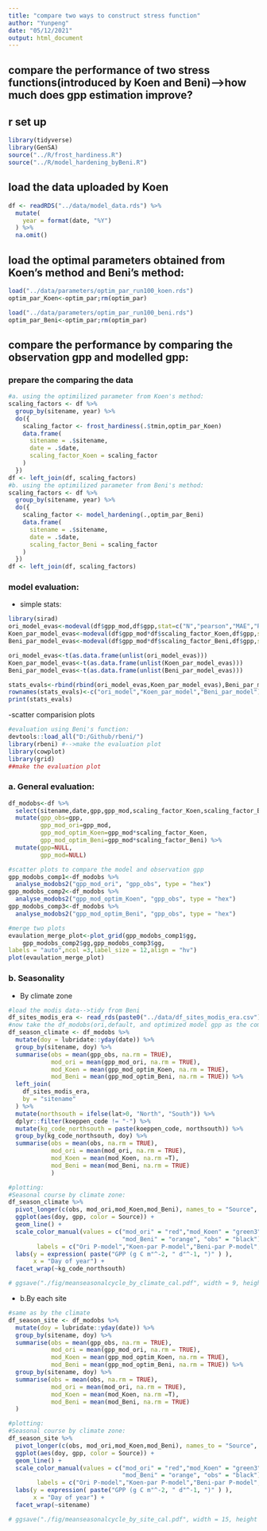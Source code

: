 ```yaml
---
title: "compare two ways to construct stress function"
author: "Yunpeng"
date: "05/12/2021"
output: html_document
---
```


## compare the performance of two stress functions(introduced by Koen and Beni)-->how much does gpp estimation improve?

## r set up
```r
library(tidyverse)
library(GenSA)
source("../R/frost_hardiness.R")
source("../R/model_hardening_byBeni.R")
```


## load the data uploaded by Koen
```r
df <- readRDS("../data/model_data.rds") %>%
  mutate(
    year = format(date, "%Y")
  ) %>%
  na.omit()
```

## load the optimal parameters obtained from Koen's method and Beni's method:
```r
load("../data/parameters/optim_par_run100_koen.rds")
optim_par_Koen<-optim_par;rm(optim_par)

load("../data/parameters/optim_par_run100_beni.rds")
optim_par_Beni<-optim_par;rm(optim_par)
```

## compare the performance by comparing the observation gpp and modelled gpp:

### prepare the comparing the data
```r
#a. using the optimilized parameter from Koen's method:
scaling_factors <- df %>%
  group_by(sitename, year) %>%
  do({
    scaling_factor <- frost_hardiness(.$tmin,optim_par_Koen)
    data.frame(
      sitename = .$sitename,
      date = .$date,
      scaling_factor_Koen = scaling_factor
    )
  })
df <- left_join(df, scaling_factors)
#b. using the optimilized parameter from Beni's method:
scaling_factors <- df %>%
  group_by(sitename, year) %>%
  do({
    scaling_factor <- model_hardening(.,optim_par_Beni)
    data.frame(
      sitename = .$sitename,
      date = .$date,
      scaling_factor_Beni = scaling_factor
    )
  })
df <- left_join(df, scaling_factors)

```

### model evaluation:

- simple stats:
```r
library(sirad)
ori_model_evas<-modeval(df$gpp_mod,df$gpp,stat=c("N","pearson","MAE","RMSE","R2","slope","intercept","EF"))
Koen_par_model_evas<-modeval(df$gpp_mod*df$scaling_factor_Koen,df$gpp,stat=c("N","pearson","MAE","RMSE","R2","slope","intercept","EF"))
Beni_par_model_evas<-modeval(df$gpp_mod*df$scaling_factor_Beni,df$gpp,stat=c("N","pearson","MAE","RMSE","R2","slope","intercept","EF"))

ori_model_evas<-t(as.data.frame(unlist(ori_model_evas)))
Koen_par_model_evas<-t(as.data.frame(unlist(Koen_par_model_evas)))
Beni_par_model_evas<-t(as.data.frame(unlist(Beni_par_model_evas)))

stats_evals<-rbind(rbind(ori_model_evas,Koen_par_model_evas),Beni_par_model_evas)
rownames(stats_evals)<-c("ori_model","Koen_par_model","Beni_par_model")
print(stats_evals)
```

-scatter comparision plots
```r
#evaluation using Beni's function:
devtools::load_all("D:/Github/rbeni/")
library(rbeni) #-->make the evaluation plot
library(cowplot)
library(grid)
##make the evaluation plot
```
### a. General evaluation:

```r
df_modobs<-df %>%
  select(sitename,date,gpp,gpp_mod,scaling_factor_Koen,scaling_factor_Beni) %>%
  mutate(gpp_obs=gpp,
         gpp_mod_ori=gpp_mod,
         gpp_mod_optim_Koen=gpp_mod*scaling_factor_Koen,
         gpp_mod_optim_Beni=gpp_mod*scaling_factor_Beni) %>%
  mutate(gpp=NULL,
         gpp_mod=NULL)

#scatter plots to compare the model and observation gpp
gpp_modobs_comp1<-df_modobs %>%
  analyse_modobs2("gpp_mod_ori", "gpp_obs", type = "hex")
gpp_modobs_comp2<-df_modobs %>%
  analyse_modobs2("gpp_mod_optim_Koen", "gpp_obs", type = "hex")
gpp_modobs_comp3<-df_modobs %>%
  analyse_modobs2("gpp_mod_optim_Beni", "gpp_obs", type = "hex")

#merge two plots
evaulation_merge_plot<-plot_grid(gpp_modobs_comp1$gg,
    gpp_modobs_comp2$gg,gpp_modobs_comp3$gg,
labels = "auto",ncol =3,label_size = 12,align = "hv")
plot(evaulation_merge_plot)
```

### b. Seasonality

- By climate zone
```r
#load the modis data-->tidy from Beni
df_sites_modis_era <- read_rds(paste0("../data/df_sites_modis_era.csv"))
#now take the df_modobs(ori,default, and optimized model gpp as the comparison) as the example
df_season_climate <- df_modobs %>%
  mutate(doy = lubridate::yday(date)) %>%
  group_by(sitename, doy) %>%
  summarise(obs = mean(gpp_obs, na.rm = TRUE),
            mod_ori = mean(gpp_mod_ori, na.rm = TRUE),
            mod_Koen = mean(gpp_mod_optim_Koen, na.rm = TRUE),
            mod_Beni = mean(gpp_mod_optim_Beni, na.rm = TRUE)) %>%
  left_join(
    df_sites_modis_era,
    by = "sitename"
  ) %>%
  mutate(northsouth = ifelse(lat>0, "North", "South")) %>%
  dplyr::filter(koeppen_code != "-") %>%
  mutate(kg_code_northsouth = paste(koeppen_code, northsouth)) %>%
  group_by(kg_code_northsouth, doy) %>%
  summarise(obs = mean(obs, na.rm = TRUE),
            mod_ori = mean(mod_ori, na.rm = TRUE),
            mod_Koen = mean(mod_Koen, na.rm =T),
            mod_Beni = mean(mod_Beni, na.rm = TRUE)
            )

#plotting:
#Seasonal course by climate zone:
df_season_climate %>%
  pivot_longer(c(obs, mod_ori,mod_Koen,mod_Beni), names_to = "Source", values_to = "gpp") %>%
  ggplot(aes(doy, gpp, color = Source)) +
  geom_line() +
  scale_color_manual(values = c("mod_ori" = "red","mod_Koen" = "green3",
                                "mod_Beni" = "orange", "obs" = "black"),
        labels = c("Ori P-model","Koen-par P-model","Beni-par P-model", "Obs.")) +
  labs(y = expression( paste("GPP (g C m"^-2, " d"^-1, ")" ) ),
       x = "Day of year") +
  facet_wrap(~kg_code_northsouth)

# ggsave("./fig/meanseasonalcycle_by_climate_cal.pdf", width = 9, height = 6)
```

- b.By each site
```r
#same as by the climate
df_season_site <- df_modobs %>%
  mutate(doy = lubridate::yday(date)) %>%
  group_by(sitename, doy) %>%
  summarise(obs = mean(gpp_obs, na.rm = TRUE),
            mod_ori = mean(gpp_mod_ori, na.rm = TRUE),
            mod_Koen = mean(gpp_mod_optim_Koen, na.rm = TRUE),
            mod_Beni = mean(gpp_mod_optim_Beni, na.rm = TRUE)) %>%
  group_by(sitename, doy) %>%
  summarise(obs = mean(obs, na.rm = TRUE),
            mod_ori = mean(mod_ori, na.rm = TRUE),
            mod_Koen = mean(mod_Koen, na.rm =T),
            mod_Beni = mean(mod_Beni, na.rm = TRUE)
  )

#plotting:
#Seasonal course by climate zone:
df_season_site %>%
  pivot_longer(c(obs, mod_ori,mod_Koen,mod_Beni), names_to = "Source", values_to = "gpp") %>%
  ggplot(aes(doy, gpp, color = Source)) +
  geom_line() +
  scale_color_manual(values = c("mod_ori" = "red","mod_Koen" = "green3",
                                "mod_Beni" = "orange", "obs" = "black"),
        labels = c("Ori P-model","Koen-par P-model","Beni-par P-model", "Obs.")) +
  labs(y = expression( paste("GPP (g C m"^-2, " d"^-1, ")" ) ),
       x = "Day of year") +
  facet_wrap(~sitename)

# ggsave("./fig/meanseasonalcycle_by_site_cal.pdf", width = 15, height = 30)

```

